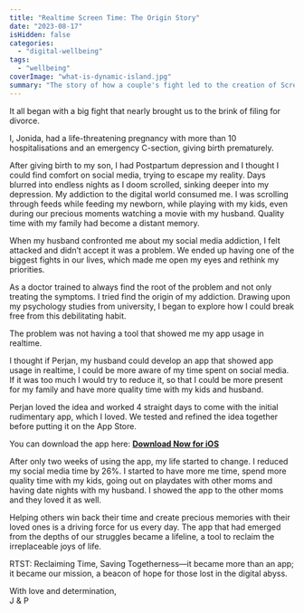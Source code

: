 ```yaml
---
title: "Realtime Screen Time: The Origin Story"
date: "2023-08-17"
isHidden: false
categories: 
  - "digital-wellbeing"
tags: 
  - "wellbeing"
coverImage: "what-is-dynamic-island.jpg"
summary: "The story of how a couple's fight led to the creation of Screen Time Realtime."
---
```


It all began with a big fight that nearly brought us to the brink of filing for divorce.

I, Jonida, had a life-threatening pregnancy with more than 10 hospitalisations and an emergency C-section, giving birth prematurely.

After giving birth to my son, I had Postpartum depression and I thought I could find comfort on social media, trying to escape my reality.
Days blurred into endless nights as I doom scrolled, sinking deeper into my depression.
My addiction to the digital world consumed me. I was scrolling through feeds while feeding my newborn, while playing with my kids, even during our precious moments watching a movie with my husband. Quality time with my family had become a distant memory.

When my husband confronted me about my social media addiction, I felt attacked and didn’t accept it was a problem.
We ended up having one of the biggest fights in our lives, which made me open my eyes and rethink my priorities.

As a doctor trained to always find the root of the problem and not only treating the symptoms. I tried find the origin of my addiction.
Drawing upon my psychology studies from university, I began to explore how I could break free from this debilitating habit.

The problem was not having a tool that showed me my app usage in realtime.

I thought if Perjan, my husband could develop an app that showed app usage in realtime, I could be more aware of my time spent on social media.
If it was too much I would try to reduce it, so that I could be more present for my family and have more quality time with my kids and husband.

Perjan loved the idea and worked 4 straight days to come with the initial rudimentary app, which I loved.
We tested and refined the idea together before putting it on the App Store.

You can download the app here: [**Download Now for iOS**](https://apps.apple.com/us/app/screen-time-realtime/id6452629146)

After only two weeks of using the app, my life started to change.
I reduced my social media time by 26%. I started to have more me time, spend more quality time with my kids, going out on playdates with other moms and having date nights with my husband.
I showed the app to the other moms and they loved it as well.

Helping others win back their time and create precious memories with their loved ones is a driving force for us every day.
The app that had emerged from the depths of our struggles became a lifeline, a tool to reclaim the irreplaceable joys of life.

RTST: Reclaiming Time, Saving Togetherness—it became more than an app; it became our mission, a beacon of hope for those lost in the digital abyss.

With love and determination,  
J & P